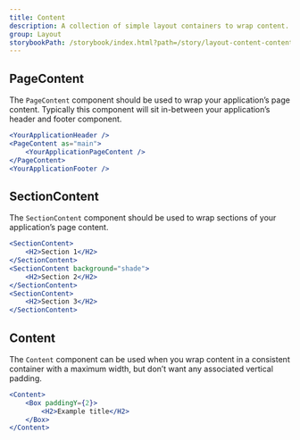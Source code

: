 ```yaml
---
title: Content
description: A collection of simple layout containers to wrap content.
group: Layout
storybookPath: /storybook/index.html?path=/story/layout-content-content--basic
---
```


## PageContent

The `PageContent` component should be used to wrap your application’s page content. Typically this component will sit in-between your application’s header and footer component.

```jsx
<YourApplicationHeader />
<PageContent as="main">
	<YourApplicationPageContent />
</PageContent>
<YourApplicationFooter />
```

## SectionContent

The `SectionContent` component should be used to wrap sections of your application’s page content.

```jsx
<SectionContent>
	<H2>Section 1</H2>
</SectionContent>
<SectionContent background="shade">
	<H2>Section 2</H2>
</SectionContent>
<SectionContent>
	<H2>Section 3</H2>
</SectionContent>
```

## Content

The `Content` component can be used when you wrap content in a consistent container with a maximum width, but don’t want any associated vertical padding.

```jsx
<Content>
	<Box paddingY={2}>
		<H2>Example title</H2>
	</Box>
</Content>
```
